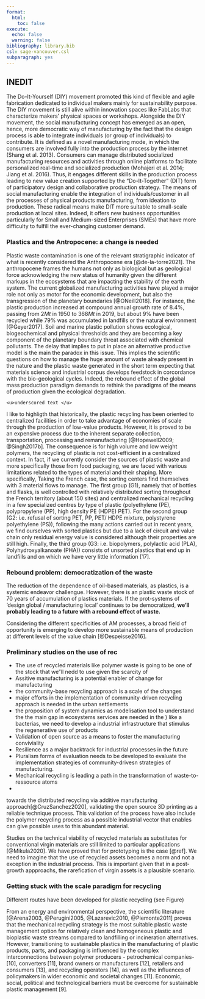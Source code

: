 ```yaml
---
format:
  html:
    toc: false
execute:
  echo: false
  warning: false    
bibliography: library.bib
csl: sage-vancouver.csl
subparagraph: yes
---
```

## INEDIT

The Do-It-Yourself (DIY) movement promoted this kind of flexible and agile fabrication dedicated to individual makers mainly for sustainability purpose. The DIY movement is still alive within innovation spaces like FabLabs that characterize makers’ physical spaces or workshops. Alongside the DIY movement, the social manufacturing concept has emerged as an open, hence, more democratic way of manufacturing by the fact that the design process is able to integrate individuals (or group of individuals) to contribute. It is defined as a novel manufacturing mode, in which the consumers are involved fully into the production process by the internet (Shang et al. 2013). Consumers can manage distributed socialized manufacturing resources and activities through online platforms to facilitate personalized real-time and socialized production (Mohajeri et al. 2014; Jiang et al. 2016). Thus, it engages different skills in the production process leading to new value creation supported by the “Do-It-Together” (DIT) form of participatory design and collaborative production strategy. The means of social manufacturing enable the integration of individuals/customer in all the processes of physical products manufacturing, from ideation to production. These radical means make DIT more suitable to small-scale production at local sites. Indeed, it offers new business opportunities particularly for Small and Medium-sized Enterprises (SMEs) that have more difficulty to fulfill the ever-changing customer demand.


### Plastics and the Antropocene: a change is needed
<!-- Intro -->
Plastic waste contamination is one of the relevant stratigraphic indicator of what is recently considered the Anthropocene era [@de-la-torre2021]. 
   <!-- Anthropocene: Popularized by the chemist Paul Crutzen in 2000 -->
The anthropocene frames the humans not only as biological but as geological force acknowledging the new status of humanity given the different markups in the ecosystems that are impacting the stability of the earth system.
   <!-- Consequence of  -->
The current globalized manufacturing activities have played a major role not only as motor for the economic development, but also the transgression of the planetary boundaries [@ONeill2018].
   <!-- Features of antropocene -->
For instance, the plastic production increased at compound annual growth rate of 8.4%, passing from  $2Mt$ in 1950 to $368Mt$ in 2019, but about 9% have been recycled  while 79% was accumulated in landfills or the natural environment [@Geyer2017]. 
   <!-- Major plastic problematic -->
Soil and marine plastic pollution shows ecological, biogeochemical and physical thresholds and they are becoming a key component of the planetary boundary threat associated with chemical pollutants.
   <!-- European Union Perspective  -->
   <!-- Paradox  -->
The delay that implies to put in place an alternative productive model is the main the paradox in this issue. 
This implies the scientific questions on how to manage the huge amount of waste already present in the nature and the plastic waste generated in the short term expecting that materials science and industrial corpus develops feedstock in corcordance with the bio-geological cycles.
   <!-- changes in demography -->
<!-- This is impulsed by the population increased from 3 to 6 billion since 1950, while the leap in economic activity  increased of 15-fold over that period, which is even more critical [@steffen2011].  -->
Indeed, the rebound effect of the global mass production paradigm demands to rethink the paradigms of the means of production given the ecological degradation.

<!-- Complexities of Plastics -->

    <u>underscored text </u>

I like to highligth that historically, the plastic recycling has been oriented to centralized facilities in order to take advantage of economies of scale through the production of low-value products.
However, it is proved to be an expensive process due to the inherent separate collection, transportation, processing and remanufacturing [@Hopewell2009; @Singh2017b].
The consequence is for high volume and low weight polymers, the recycling of plastic is not cost-efficient in a centralized context.
<!-- Deeping in the problem of recycling --> In fact, if we currently consider the sources of plastic waste and more specifically those from food packaging, we are faced with various limitations related to the types of material and their shaping.
<!-- Sorting centers G1 --> More specifically, Taking the French case, the sorting centers find themselves with 3 material flows to manage.
<!-- Group 1 --> The first group (G1), namely that of bottles and flasks, is well controlled with relatively distributed sorting throughout the French territory (about 150 sites) and centralized mechanical recycling in a few specialized centres by type of plastic (polyethylene (PE), polypropylene (PP), high density PE (HDPE) PET).
<!-- G2 --> For the second group (G2: i.e. refusal of sorting PET, PP, PET/ HDPE mixture, polystyrene polyethylene (PS)), following the many actions carried out in recent years, we find ourselves with sorted plastics but due to a lack of circuit and value chain only residual energy value is considered although their properties are still high.
<!-- G3 --> Finally, the third group (G3: i.e. biopolymers, polylactic acid (PLA), Polyhydroxyalkanoate (PHA)) consists of unsorted plastics that end up in landfills and on which we have very little information \[17\].

### Rebound problem: democratization of the waste

The reduction of the dependence of oil-based materials, as plastics, is a systemic endeavor challengue.
However, there is an plastic waste stock of 70 years of accumulation of plastics materials.
If the prot-systems of 'design global / manufacturing local' continues to be democratized, **we'll probably leading to a future with a rebound effect of waste.**

<!-- Levels of analysis -->

Considering the different specificities of AM processes, a broad field of opportunity is emerging to develop more sustainable means of production at different levels of the value chain [@Despeisse2016].

### Preliminary studies on the use of rec

-   The use of recycled materials like polymer waste is going to be one of the stock that we"ll nedd to use given the scarcity of
-   Assitive manufacturing is a potential enabler of change for manufacturing
-   the community-base recycling approach is a scale of the changes
-   major efforts in the implementation of community-driven recycling approach is needed in the urban settlements
-   the proposition of system dynamics as modelisation tool to understand the the main gap in ecosystems services are needed in the ) like a bacterias, we need to develop a industrial infrastructure that stimulus the regenerative use of products
-   Validation of open source as a means to foster the manufacturing conviviality
-   Resilience as a major backtrack for industrial processes in the future
-   Pluralism forms of evaluation needs to be developed to evaluate the implementation strategies of community-drivesn strategies of manufacturing.\
-   Mechanical recycling is leading a path in the transformation of waste-to-ressource atoms
-   

towards the distributed recycling via additive manufacturing approach[@CruzSanchez2020], validating the open source 3D printing as a reliable technique process.
This validation of the process have also include the polymer recycling process as a possible industrial vector that enables can give possible uses to this abundant material.

Studies on the technical viability of recycled materials as substitutes for conventional virgin materials are still limited to particular applications [@Mikula2020].
We have proved that for prototyping is the case [@ref].
We need to imagine that the use of recycled assets becomes a norm and not a exception in the industrial process.
This is important given that in a post-growth appproachs, the rarefication of virgin assets is a plausible scenario.





### Getting stuck with the scale paradigm for recycling 
   <!-- Validation of the Mechanical recycling -->
Different routes have been developed for plastic recycling (see Figure)

From an energy and environmental perspective, the scientific literature [@Arena2003, @Perugini2005, @Lazarevic2010, @Piemonte2011] proves that the mechanical recycling strategy is the most suitable plastic waste management option for relatively clean and homogeneous plastic and bioplastic waste streams compared to landfilling or incineration alternatives.  
   <!-- THe problem of mechanical recycling -->
However, transitioning to sustainable plastics in the manufacturing of plastic products, parts, and packaging is influenced by the complex interconnections between polymer producers - petrochemical companies- [10], converters [11], brand owners or manufacturers [12], retailers and consumers [13], and recycling operators [14], as well as the influences of policymakers in wider economic and societal changes [11].
Economic, social, political and technological barriers must be overcome for sustainable plastic management [9]. 

